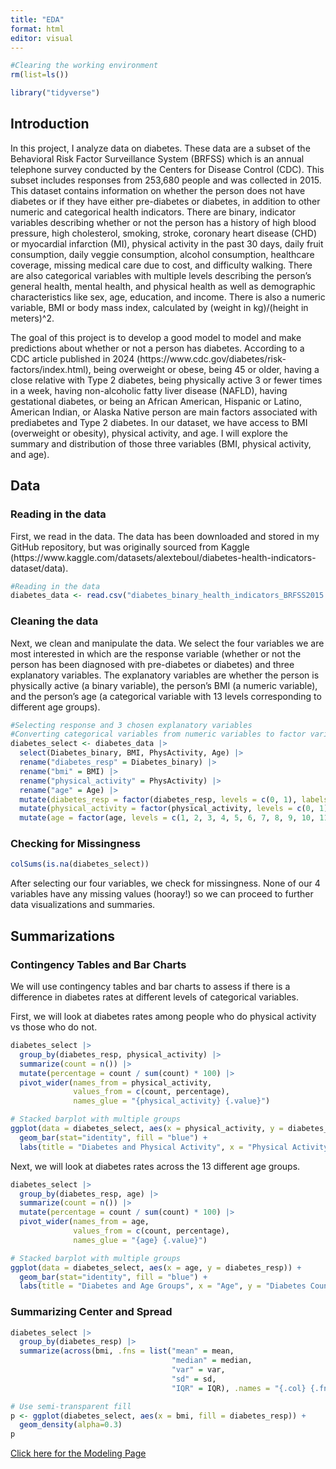 ```yaml
---
title: "EDA"
format: html
editor: visual
---
```


```r
#Clearing the working environment
rm(list=ls())
```

```r
library("tidyverse")
```

## Introduction

In this project, I analyze data on diabetes. These data are a subset of the Behavioral Risk Factor Surveillance System (BRFSS) which is an annual telephone survey conducted by the Centers for Disease Control (CDC). This subset includes responses from 253,680 people and was collected in 2015. This dataset contains information on whether the person does not have diabetes or if they have either pre-diabetes or diabetes, in addition to other numeric and categorical health indicators. There are binary, indicator variables describing whether or not the person has a history of high blood pressure, high cholesterol, smoking, stroke, coronary heart disease (CHD) or myocardial infarction (MI), physical activity in the past 30 days, daily fruit consumption, daily veggie consumption, alcohol consumption, healthcare coverage, missing medical care due to cost, and difficulty walking. There are also categorical variables with multiple levels describing the person's general health, mental health, and physical health as well as demographic characteristics like sex, age, education, and income. There is also a numeric variable, BMI or body mass index, calculated by (weight in kg)/(height in meters)^2. 

The goal of this project is to develop a good model to model and make predictions about whether or not a person has diabetes. According to a CDC article published in 2024 (https://www.cdc.gov/diabetes/risk-factors/index.html), being overweight or obese, being 45 or older, having a close relative with Type 2 diabetes, being physically active 3 or fewer times in a week, having non-alcoholic fatty liver disease (NAFLD), having gestational diabetes, or being an African American, Hispanic or Latino, American Indian, or Alaska Native person are main factors associated with prediabetes and Type 2 diabetes. In our dataset, we have access to BMI (overweight or obesity), physical activity, and age. I will explore the summary and distribution of those three variables (BMI, physical activity, and age). 

## Data

### Reading in the data

First, we read in the data. The data has been downloaded and stored in my GitHub repository, but was originally sourced from Kaggle (https://www.kaggle.com/datasets/alexteboul/diabetes-health-indicators-dataset/data). 

```r
#Reading in the data
diabetes_data <- read.csv("diabetes_binary_health_indicators_BRFSS2015.csv")
```

### Cleaning the data

Next, we clean and manipulate the data. We select the four variables we are most interested in which are the response variable (whether or not the person has been diagnosed with pre-diabetes or diabetes) and three explanatory variables. The explanatory variables are whether the person is physically active (a binary variable), the person's BMI (a numeric variable), and the person's age (a categorical variable with 13 levels corresponding to different age groups). 

```r
#Selecting response and 3 chosen explanatory variables
#Converting categorical variables from numeric variables to factor variables
diabetes_select <- diabetes_data |>
  select(Diabetes_binary, BMI, PhysActivity, Age) |>
  rename("diabetes_resp" = Diabetes_binary) |>
  rename("bmi" = BMI) |>
  rename("physical_activity" = PhysActivity) |>
  rename("age" = Age) |>
  mutate(diabetes_resp = factor(diabetes_resp, levels = c(0, 1), labels = c("No diabetes", "Prediabetes or diabetes"))) |>
  mutate(physical_activity = factor(physical_activity, levels = c(0, 1), labels =c("No physical activity", "Physical activity"))) |>
  mutate(age = factor(age, levels = c(1, 2, 3, 4, 5, 6, 7, 8, 9, 10, 11, 12, 13), labels = c("Age 18-24", "Age 25-29", "Age 30-34", "Age 35-39", "Age 40-44", "Age 45-49", "Age 50-54", "Age 55-59", "Age 60-64", "Age 65-69", "Age 70-74", "Age 75-79", "Age 80 or older")))
```

### Checking for Missingness

```r
colSums(is.na(diabetes_select))
```

After selecting our four variables, we check for missingness. None of our 4 variables have any missing values (hooray!) so we can proceed to further data visualizations and summaries. 

## Summarizations

### Contingency Tables and Bar Charts

We will use contingency tables and bar charts to assess if there is a difference in diabetes rates at different levels of categorical variables. 

First, we will look at diabetes rates among people who do physical activity vs those who do not. 

```r
diabetes_select |>
  group_by(diabetes_resp, physical_activity) |>
  summarize(count = n()) |>
  mutate(percentage = count / sum(count) * 100) |>
  pivot_wider(names_from = physical_activity,
              values_from = c(count, percentage),
              names_glue = "{physical_activity} {.value}")
```

```r
# Stacked barplot with multiple groups
ggplot(data = diabetes_select, aes(x = physical_activity, y = diabetes_resp)) +
  geom_bar(stat="identity", fill = "blue") +
  labs(title = "Diabetes and Physical Activity", x = "Physical Activity", y = "Diabetes Count")
```

Next, we will look at diabetes rates across the 13 different age groups. 

```r
diabetes_select |>
  group_by(diabetes_resp, age) |>
  summarize(count = n()) |>
  mutate(percentage = count / sum(count) * 100) |>
  pivot_wider(names_from = age,
              values_from = c(count, percentage),
              names_glue = "{age} {.value}")
```

```r
# Stacked barplot with multiple groups
ggplot(data = diabetes_select, aes(x = age, y = diabetes_resp)) +
  geom_bar(stat="identity", fill = "blue") +
  labs(title = "Diabetes and Age Groups", x = "Age", y = "Diabetes Count")
```

### Summarizing Center and Spread

```r
diabetes_select |>
  group_by(diabetes_resp) |>
  summarize(across(bmi, .fns = list("mean" = mean,
                                    "median" = median, 
                                    "var" = var,
                                    "sd" = sd,
                                    "IQR" = IQR), .names = "{.col} {.fn}"))
```

```r
# Use semi-transparent fill
p <- ggplot(diabetes_select, aes(x = bmi, fill = diabetes_resp)) +
  geom_density(alpha=0.3)
p
```

[Click here for the Modeling Page](Modeling.html)
